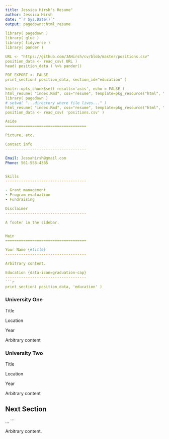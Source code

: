 ```yaml
---
title: Jessica Hirsh's Resume"
author: Jessica Hirsh
date: "`r Sys.Date()`"
output: pagedown::html_resume
  
library( pagedown )
library( glue )
library( tidyverse )
library( pander )  

URL <- "https://github.com/JAHirsh/cv/blob/master/positions.csv"
position_data <- read_csv( URL )
head( position_data ) %>% pander()

PDF_EXPORT <- FALSE
print_section( position_data, section_id="education" )

knitr::opts_chunk$set( results='asis', echo = FALSE )
html_resume( "index.Rmd", css="resume", template=pkg_resource("html", "resume.html") )
library( pagedown )
# setwd( "...directory where file lives..." )
html_resume( "index.Rmd", css="resume", template=pkg_resource("html", "resume.html") )
position_data <- read_csv( 'positions.csv' )

Aside
====================================

Picture, etc.

Contact info
------------------------------------

Email: Jessahirsh@gmail.com
Phone: 561-558-4385


Skills
------------------------------------

- Grant management
- Program evaluation
- Fundraising

Disclaimer
------------------------------------

A footer in the sidebar.


Main
====================================

Your Name {#title}
------------------------------------

Arbitrary content.

Education {data-icon=graduation-cap}
------------------------------------
```r
print_section( position_data, 'education' )
```

### University One

Title

Location

Year

Arbitrary content

### University Two

Title

Location

Year

Arbitrary content


Next Section
------------
...
```


::: aside
Arbitrary content.
:::
